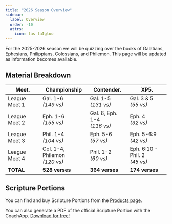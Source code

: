 ```yaml
---
title: "2026 Season Overview"
sidebar:
  label: Overview
  order: -10
  attrs:
    icon: fas faIgloo
---
```


For the 2025-2026 season we will be quizzing over the books of Galatians, Ephesians, Philippians, Colossians, and Philemon. This page will be updated as information becomes available.

## Material Breakdown

| Meet.         | Championship                      | Contender.                      | XP5.                              |
| ------------- | --------------------------------- | ------------------------------- | --------------------------------- |
| League Meet 1 | Gal. 1-6<br/>_(149 vs)_           | Gal. 1-5<br/>_(131 vs)_         | Gal. 3 & 5<br/>_(55 vs)_          |
| League Meet 2 | Eph. 1-6<br/>_(155 vs)_           | Gal. 6, Eph. 1-4<br/>_(116 vs)_ | Eph. 4<br/>_(32 vs)_              |
| League Meet 3 | Phil. 1-4<br/>_(104 vs)_          | Eph. 5-6<br/>_(57 vs)_          | Eph. 5-6:9<br/>_(42 vs)_          |
| League Meet 4 | Col. 1-4, Philemon<br/>_(120 vs)_ | Phil. 1-2<br/>_(60 vs)_         | Eph. 6:10 - Phil. 2<br/>_(45 vs)_ |
| **TOTAL**     | **528 verses**                    | **364 verses**                  | **174 verses**                    |

## Scripture Portions

You can find and buy Scripture Portions from the [Products page](/tbq/products).

You can also generate a PDF of the official Scripture Portion with the CoachApp. [Download for free!](/apps)